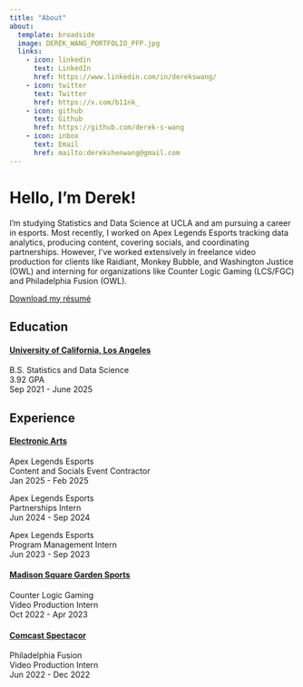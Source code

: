 ```yaml
---
title: "About"
about:
  template: broadside
  image: DEREK_WANG_PORTFOLIO_PFP.jpg
  links:
    - icon: linkedin
      text: LinkedIn
      href: https://www.linkedin.com/in/derekswang/
    - icon: twitter
      text: Twitter
      href: https://x.com/b11nk_
    - icon: github
      text: Github
      href: https://github.com/derek-s-wang
    - icon: inbox
      text: Email
      href: mailto:derekshenwang@gmail.com
---
```


# Hello, I'm Derek!

I'm studying Statistics and Data Science at UCLA and am pursuing a career in esports. Most recently, I worked on Apex Legends Esports tracking data analytics, producing content, covering socials, and coordinating partnerships. However, I've worked extensively in freelance video production for clients like Raidiant, Monkey Bubble, and Washington Justice (OWL) and interning for organizations like Counter Logic Gaming (LCS/FGC) and Philadelphia Fusion (OWL).<br>

<a href="/DerekWang_Resume_02282025.pdf" target="_blank">Download my résumé</a>

## Education

#### <u>University of California, Los Angeles</u>
B.S. Statistics and Data Science <br>
3.92 GPA <br>
Sep 2021 - June 2025

## Experience

#### <u>Electronic Arts</u>
Apex Legends Esports<br>
Content and Socials Event Contractor <br>
Jan 2025 - Feb 2025

Apex Legends Esports<br>
Partnerships Intern <br>
Jun 2024 - Sep 2024

Apex Legends Esports<br>
Program Management Intern <br>
Jun 2023 - Sep 2023

#### <u>Madison Square Garden Sports</u>
Counter Logic Gaming <br>
Video Production Intern <br>
Oct 2022 - Apr 2023

#### <u>Comcast Spectacor</u>
Philadelphia Fusion <br>
Video Production Intern <br>
Jun 2022 - Dec 2022


